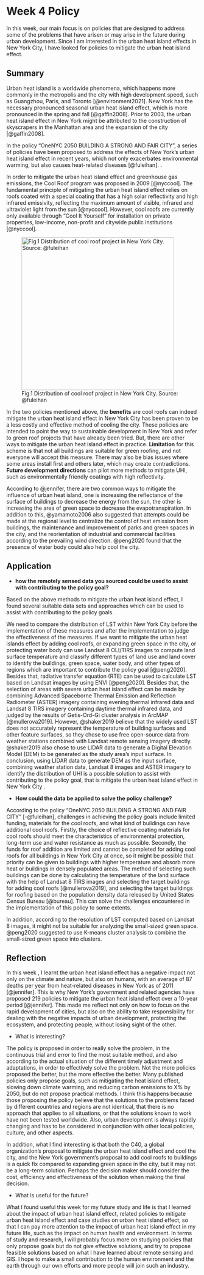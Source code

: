 # Week 4 Policy

In this week, our main focus is on policies that are designed to address some of the problems that have arisen or may arise in the future during urban development. Since I am interested in the urban heat island effects in New York City, I have looked for policies to mitigate the urban heat island effect.

## Summary

Urban heat island is a worldwide phenomena, which happens more commonly in the metropolis and the city with high development speed, such as Guangzhou, Paris, and Toronto [@environment2021]. New York has the necessary pronounced seasonal urban heat island effect, which is more pronounced in the spring and fall [@gaffin2008]. Prior to 2003, the urban heat island effect in New York might be attributed to the construction of skyscrapers in the Manhattan area and the expansion of the city [@gaffin2008].

In the policy "OneNYC 2050 BUILDING A STRONG AND FAIR CITY", a series of policies have been proposed to address the effects of New York's urban heat island effect in recent years, which not only exacerbates environmental warming, but also causes heat-related diseases [@fuleihan]. .

In order to mitigate the urban heat island effect and greenhouse gas emissions, the Cool Roof program was proposed in 2009 [@nyccool]. The fundamental principle of mitigating the urban heat island effect relies on roofs coated with a special coating that has a high solar reflectivity and high infrared emissivity, reflecting the maximum amount of visible, infrared and ultraviolet light from the sun [@nyccool]. However, cool roofs are currently only available through "Cool It Yourself" for installation on private properties, low-income, non-profit and citywide public institutions [@nyccool].

![Fig.1 Distribution of cool roof project in New York City. Source: @fuleihan](week4_NYC_coolroofmap.jpg){width="400"}

In the two policies mentioned above, the **benefits** are cool roofs can indeed mitigate the urban heat island effect in New York City has been proven to be a less costly and effective method of cooling the city. These policies are intended to point the way to sustainable development in New York and refer to green roof projects that have already been tried. But, there are other ways to mitigate the urban heat island effect in practice. **Limitation** for this scheme is that not all buildings are suitable for green roofing, and not everyone will accept this measure. There may also be bias issues where some areas install first and others later, which may create contradictions. **Future development directions** can pilot more methods to mitigate UHI, such as environmentally friendly coatings with high reflectivity.

According to @jennifer, there are two common ways to mitigate the influence of urban heat island, one is increasing the reflectance of the surface of buildings to decrease the energy from the sun, the other is increasing the area of green space to decrease the evapotranspiration. In addition to this, @yamamoto2006 also suggested that attempts could be made at the regional level to centralize the control of heat emission from buildings, the maintenance and improvement of parks and green spaces in the city, and the reorientation of industrial and commercial facilities according to the prevailing wind direction. @peng2020 found that the presence of water body could also help cool the city.

## Application

-   **how the remotely sensed data you sourced could be used to assist with contributing to the policy goal?**

Based on the above methods to mitigate the urban heat island effect, I found several suitable data sets and approaches which can be used to assist with contributing to the policy goals.

We need to compare the distribution of LST within New York City before the implementation of these measures and after the implementation to judge the effectiveness of the measures. If we want to mitigate the urban heat islands effect by adding cool roofs, or expanding green space in the city, or protecting water body can use Landsat 8 OLI/TIRS images to compute land surface temperature and classify different types of land use and land cover to identify the buildings, green space, water body, and other types of regions which are important to contribute the policy goal [@peng2020]. Besides that, radiative transfer equation (RTE) can be used to calculate LST based on Landsat images by using ENVI [@peng2020]. Besides that, the selection of areas with severe urban heat island effect can be made by combining Advanced Spaceborne Thermal Emission and Reflection Radiometer (ASTER) imagery containing evening thermal infrared data and Landsat 8 TIRS imagery containing daytime thermal infrared data, and judged by the results of Getis-Ord-Gi cluster analysis in ArcMAP [@mullerova2019]. However, @shaker2019 believe that the widely used LST does not accurately represent the temperature of building surfaces and other feature surfaces, so they chose to use free open-source data from weather stations combined with Landsat remote sensing imagery directly. @shaker2019 also chose to use LIDAR data to generate a Digital Elevation Model (DEM) to be generated as the study area's input surface. In conclusion, using LIDAR data to generate DEM as the input surface, combining weather station data, Landsat 8 images and ASTER imagery to identify the distribution of UHI is a possible solution to assist with contributing to the policy goal, that is mitigate the urban heat island effect in New York City .

-   **How could the data be applied to solve the policy challenge?**

According to the policy "OneNYC 2050 BUILDING A STRONG AND FAIR CITY" [-@fuleihan], challenges in achieving the policy goals include limited funding, materials for the cool roofs, and what kind of buildings can have additional cool roofs. Firstly, the choice of reflective coating materials for cool roofs should meet the characteristics of environmental protection, long-term use and water resistance as much as possible. Secondly, the funds for roof addition are limited and cannot be completed for adding cool roofs for all buildings in New York City at once, so it might be possible that priority can be given to buildings with higher temperature and absorb more heat or buildings in densely populated areas. The method of selecting such buildings can be done by calculating the temperature of the land surface with the help of Landsat 8 TIRS images and selecting the target buildings for adding cool roofs [@mullerova2019], and selecting the target buildings for roofing based on the population density data released by United States Census Bureau [@bureau]. This can solve the challenges encountered in the implementation of this policy to some extents.

In addition, according to the resolution of LST computed based on Landsat 8 images, it might not be suitable for analyzing the small-sized green space. @peng2020 suggested to use K-means cluster analysis to combine the small-sized green space into clusters.

## Reflection

In this week , I learnt the urban heat island effect has a negative impact not only on the climate and nature, but also on humans, with an average of 87 deaths per year from heat-related diseases in New York as of 2011 [@jennifer]. This is why New York's government and related agencies have proposed 219 policies to mitigate the urban heat island effect over a 10-year period [@jennifer]. This made me reflect not only on how to focus on the rapid development of cities, but also on the ability to take responsibility for dealing with the negative impacts of urban development, protecting the ecosystem, and protecting people, without losing sight of the other.

-   What is interesting?

The policy is proposed in order to really solve the problem, in the continuous trial and error to find the most suitable method, and also according to the actual situation of the different timely adjustment and adaptations, in order to effectively solve the problem. Not the more policies proposed the better, but the more effective the better. Many published policies only propose goals, such as mitigating the heat island effect, slowing down climate warming, and reducing carbon emissions to X% by 2050, but do not propose practical methods. I think this happens because those proposing the policy believe that the solutions to the problems faced by different countries and regions are not identical, that there is no approach that applies to all situations, or that the solutions known to work have not been tested worldwide. Also, urban development is always rapidly changing and has to be considered in conjunction with other local policies, culture, and other aspects.

In addition, what I find interesting is that both the C40, a global organization's proposal to mitigate the urban heat island effect and cool the city, and the New York government's proposal to add cool roofs to buildings is a quick fix compared to expanding green space in the city, but it may not be a long-term solution. Perhaps the decision maker should consider the cost, efficiency and effectiveness of the solution when making the final decision.

-   What is useful for the future?

What I found useful this week for my future study and life is that I learned about the impact of urban heat island effect, related policies to mitigate urban heat island effect and case studies on urban heat island effect, so that I can pay more attention to the impact of urban heat island effect in my future life, such as the impact on human health and environment. In terms of study and research, I will probably focus more on studying policies that only propose goals but do not give effective solutions, and try to propose feasible solutions based on what I have learned about remote sensing and GIS. I hope to make a small contribution to the human environment and the earth through our own efforts and more people will join such an industry.
